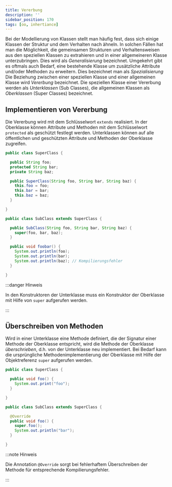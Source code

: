 ```yaml
---
title: Vererbung
description: ''
sidebar_position: 170
tags: [oo, inhertiance]
---
```



Bei der Modellierung von Klassen stellt man häufig fest, dass sich einige
Klassen der Struktur und dem Verhalten nach ähneln. In solchen Fällen hat man
die Möglichkeit, die gemeinsamen Strukturen und Verhaltensweisen aus den
speziellen Klassen zu extrahieren und in einer allgemeineren Klasse
unterzubringen. Dies wird als _Generalisierung_ bezeichnet. Umgekehrt gibt es
oftmals auch Bedarf, eine bestehende Klasse um zusätzliche Attribute und/oder
Methoden zu erweitern. Dies bezeichnet man als _Spezialisierung_ Die Beziehung
zwischen einer speziellen Klasse und einer allgemeinen Klasse wird _Vererbung_
bezeichnet. Die speziellen Klasse einer Vererbung werden als _Unterklassen_ (Sub
Classes), die allgemeinen Klassen als _Oberklassen_ (Super Classes) bezeichnet.

## Implementieren von Vererbung

Die Vererbung wird mit dem Schlüsselwort `extends` realisiert. In der Oberklasse
können Attribute und Methoden mit dem Schlüsselwort `protected` als geschützt
festlegt werden. Unterklassen können auf alle öffentlichen und geschützten
Attribute und Methoden der Oberklasse zugreifen.

<Tabs>
  <TabItem value="a" label="Oberklasse" default>

```java title="SuperClass.java" showLineNumbers
public class SuperClass {

  public String foo;
  protected String bar;
  private String baz;

  public SuperClass(String foo, String bar, String baz) {
    this.foo = foo;
    this.bar = bar;
    this.baz = baz;
  }

}
```

  </TabItem>
  <TabItem value="b" label="Unterklasse">

```java title="SubClass.java" showLineNumbers
public class SubClass extends SuperClass {

  public SubClass(String foo, String bar, String baz) {
    super(foo, bar, baz);
  }

  public void foobar() {
    System.out.println(foo);
    System.out.println(bar);
    System.out.println(baz); // Kompilierungsfehler
  }

}
```

  </TabItem>
</Tabs>

:::danger Hinweis

In den Konstruktoren der Unterklasse muss ein Konstruktor der Oberklasse mit
Hilfe von `super` aufgerufen werden.

:::

## Überschreiben von Methoden

Wird in einer Unterklasse eine Methode definiert, die der Signatur einer Methode
der Oberklasse entspricht, wird die Methode der Oberklasse _überschrieben_, d.h.
von der Unterklasse neu implementiert. Bei Bedarf kann die ursprüngliche
Methodenimplementierung der Oberklasse mit Hilfe der Objektreferenz `super`
aufgerufen werden.

<Tabs>
  <TabItem value="a" label="Oberklasse" default>

```java title="SuperClass.java" showLineNumbers
public class SuperClass {

  public void foo() {
    System.out.print("foo");
  }

}
```

  </TabItem>
  <TabItem value="b" label="Unterklasse">

```java title="SubClass.java" showLineNumbers
public class SubClass extends SuperClass {

  @Override
  public void foo() {
    super.foo();
    System.out.println("bar");
  }

}
```

  </TabItem>
</Tabs>

:::note Hinweis

Die Annotation `@Override` sorgt bei fehlerhaftem Überschreiben der Methode für
entsprechende Kompilierungsfehler.

:::
